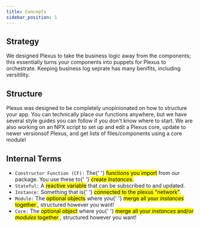 ```yaml
---
title: Concepts
sidebar_position: 1
---
```


## Strategy

We designed Plexus to take the business logic away from the components; this essentially turns your components into puppets for Plexus to orchestrate. Keeping business log seprate has many benifits, including versitility.

## Structure

Plexus was designed to be completely unopinionated on how to structure your app. You can technically place our functions anywhere, but we have several style guides you can follow if you don't know where to start. We are also working on an NPX script to set up and edit a Plexus core, update to newer versionsof Plexus, and get lists of files/components using a core module!

## Internal Terms

<ul>
	<li>
		<code>Constructor Function (CF):</code> The{' '}
		<mark>functions you import</mark> from our package. You use these to{' '}
		<mark>
			create <i>Instances</i>.
		</mark>
	</li>
	<li>
		<code>Stateful:</code> A <mark>reactive variable</mark> that can be
		subscribed to and updated.
	</li>
	<li>
		<code>Instance:</code> Something that is{' '}
		<mark>connected to the plexus "network"</mark>.
	</li>
	<li>
		<code>Module:</code> The <mark>optional objects</mark> where you{' '}
		<mark>
			merge all your <i>instances</i> together
		</mark>
		, structured however you want!
	</li>
	<li>
		<code>Core:</code> The <mark>optional object</mark> where you{' '}
		<mark>
			merge all your <i>instances</i> and/or <i>modules</i> together
		</mark>
		, structured however you want!
	</li>
</ul>
